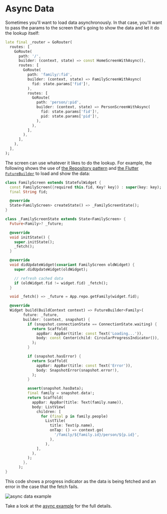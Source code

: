 # Async Data

Sometimes you'll want to load data asynchronously. In that case, you'll want to
pass the params to the screen that's going to show the data and let it do the
lookup itself:

```dart
late final _router = GoRouter(
  routes: [
    GoRoute(
      path: '/',
      builder: (context, state) => const HomeScreenWithAsync(),
      routes: [
        GoRoute(
          path: 'family/:fid',
          builder: (context, state) => FamilyScreenWithAsync(
            fid: state.params['fid']!,
          ),
          routes: [
            GoRoute(
              path: 'person/:pid',
              builder: (context, state) => PersonScreenWithAsync(
                fid: state.params['fid']!,
                pid: state.params['pid']!,
              ),
            ),
          ],
        ),
      ],
    ),
  ],
);
```

The screen can use whatever it likes to do the lookup. For example, the
following shows the use of [the Repository
pattern](https://martinfowler.com/eaaCatalog/repository.html) and [the Flutter
`FutureBuilder`](https://api.flutter.dev/flutter/widgets/FutureBuilder-class.html)
to load and show the data:

```dart
class FamilyScreen extends StatefulWidget {
  const FamilyScreen({required this.fid, Key? key}) : super(key: key);
  final String fid;

  @override
  State<FamilyScreen> createState() => _FamilyScreenState();
}

class _FamilyScreenState extends State<FamilyScreen> {
  Future<Family>? _future;

  @override
  void initState() {
    super.initState();
    _fetch();
  }

  @override
  void didUpdateWidget(covariant FamilyScreen oldWidget) {
    super.didUpdateWidget(oldWidget);

    // refresh cached data
    if (oldWidget.fid != widget.fid) _fetch();
  }

  void _fetch() => _future = App.repo.getFamily(widget.fid);

  @override
  Widget build(BuildContext context) => FutureBuilder<Family>(
        future: _future,
        builder: (context, snapshot) {
          if (snapshot.connectionState == ConnectionState.waiting) {
            return Scaffold(
              appBar: AppBar(title: const Text('Loading...')),
              body: const Center(child: CircularProgressIndicator()),
            );
          }

          if (snapshot.hasError) {
            return Scaffold(
              appBar: AppBar(title: const Text('Error')),
              body: SnapshotError(snapshot.error!),
            );
          }

          assert(snapshot.hasData);
          final family = snapshot.data!;
          return Scaffold(
            appBar: AppBar(title: Text(family.name)),
            body: ListView(
              children: [
                for (final p in family.people)
                  ListTile(
                    title: Text(p.name),
                    onTap: () => context.go(
                      '/family/${family.id}/person/${p.id}',
                    ),
                  ),
              ],
            ),
          );
        },
      );
}
```

This code shows a progress indicator as the data is being fetched and an error
in the case that the fetch fails. 

![async data example](images/async.gif)

Take a look at the [async
example](https://github.com/csells/go_router/blob/master/example/lib/async_data.dart)
for the full details.